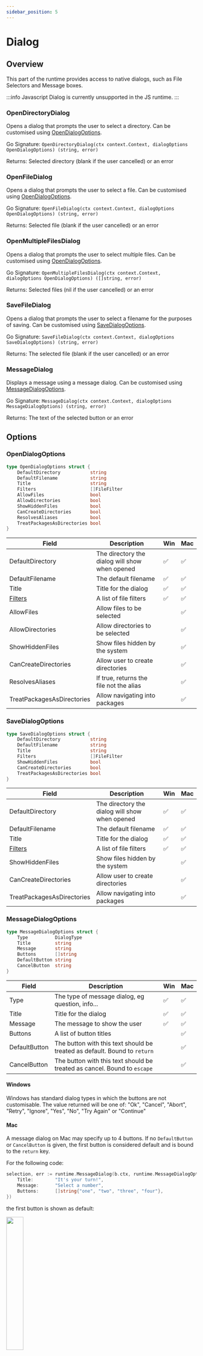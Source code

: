 ```yaml
---
sidebar_position: 5
---
```


# Dialog

## Overview

This part of the runtime provides access to native dialogs, such as File Selectors and Message boxes.

:::info Javascript
  Dialog is currently unsupported in the JS runtime.
:::

### OpenDirectoryDialog

Opens a dialog that prompts the user to select a directory. Can be customised using [OpenDialogOptions](#opendialogoptions).

Go Signature: `OpenDirectoryDialog(ctx context.Context, dialogOptions OpenDialogOptions) (string, error)`

Returns: Selected directory (blank if the user cancelled) or an error


### OpenFileDialog

Opens a dialog that prompts the user to select a file. Can be customised using [OpenDialogOptions](#opendialogoptions).

Go Signature: `OpenFileDialog(ctx context.Context, dialogOptions OpenDialogOptions) (string, error)`

Returns: Selected file (blank if the user cancelled) or an error



### OpenMultipleFilesDialog

Opens a dialog that prompts the user to select multiple files. Can be customised using [OpenDialogOptions](#opendialogoptions).

Go Signature: `OpenMultipleFilesDialog(ctx context.Context, dialogOptions OpenDialogOptions) ([]string, error)`

Returns: Selected files (nil if the user cancelled) or an error



### SaveFileDialog

Opens a dialog that prompts the user to select a filename for the purposes of saving. Can be customised using [SaveDialogOptions](#savedialogoptions).

Go Signature: `SaveFileDialog(ctx context.Context, dialogOptions SaveDialogOptions) (string, error)`

Returns: The selected file (blank if the user cancelled) or an error



### MessageDialog

Displays a message using a message dialog. Can be customised using [MessageDialogOptions](#messagedialogoptions).

Go Signature: `MessageDialog(ctx context.Context, dialogOptions MessageDialogOptions) (string, error)`

Returns: The text of the selected button or an error

## Options

### OpenDialogOptions

```go
type OpenDialogOptions struct {
	DefaultDirectory           string
	DefaultFilename            string
	Title                      string
	Filters                    []FileFilter
	AllowFiles                 bool
	AllowDirectories           bool
	ShowHiddenFiles            bool
	CanCreateDirectories       bool
	ResolvesAliases            bool
	TreatPackagesAsDirectories bool
}
```
| Field                      | Description                                    | Win | Mac |
| -------------------------- | ---------------------------------------------- | --- | --- |
| DefaultDirectory           | The directory the dialog will show when opened | ✅  | ✅  |
| DefaultFilename            | The default filename                           | ✅  | ✅  |
| Title                      | Title for the dialog                           | ✅  | ✅  |
| [Filters](#filefilter)     | A list of file filters                         | ✅  | ✅  |
| AllowFiles                 | Allow files to be selected                     |     | ✅  |
| AllowDirectories           | Allow directories to be selected               |     | ✅  |
| ShowHiddenFiles            | Show files hidden by the system                |     | ✅  |
| CanCreateDirectories       | Allow user to create directories               |     | ✅  |
| ResolvesAliases            | If true, returns the file not the alias        |     | ✅  |
| TreatPackagesAsDirectories | Allow navigating into packages                 |     | ✅  |


### SaveDialogOptions

```go
type SaveDialogOptions struct {
	DefaultDirectory           string
	DefaultFilename            string
	Title                      string
	Filters                    []FileFilter
	ShowHiddenFiles            bool
	CanCreateDirectories       bool
	TreatPackagesAsDirectories bool
}
```

| Field                      | Description                                    | Win | Mac |
| -------------------------- | ---------------------------------------------- | --- | --- |
| DefaultDirectory           | The directory the dialog will show when opened | ✅  | ✅  |
| DefaultFilename            | The default filename                           | ✅  | ✅  |
| Title                      | Title for the dialog                           | ✅  | ✅  |
| [Filters](#filefilter)     | A list of file filters                         | ✅  | ✅  |
| ShowHiddenFiles            | Show files hidden by the system                |     | ✅  |
| CanCreateDirectories       | Allow user to create directories               |     | ✅  |
| TreatPackagesAsDirectories | Allow navigating into packages                 |     | ✅  |

### MessageDialogOptions

```go
type MessageDialogOptions struct {
	Type          DialogType
	Title         string
	Message       string
	Buttons       []string
	DefaultButton string
	CancelButton  string
}
```
| Field         | Description                                                               | Win | Mac |
| ------------- | ------------------------------------------------------------------------- | --- | --- |
| Type          | The type of message dialog, eg question, info...                          | ✅  | ✅  |
| Title         | Title for the dialog                                                      | ✅  | ✅  |
| Message       | The message to show the user                                              | ✅  | ✅  |
| Buttons       | A list of button titles                                                   |     | ✅  |
| DefaultButton | The button with this text should be treated as default. Bound to `return` |     | ✅  |
| CancelButton  | The button with this text should be treated as cancel. Bound to `escape`  |     | ✅  |

#### Windows

Windows has standard dialog types in which the buttons are not customisable.
The value returned will be one of: "Ok", "Cancel", "Abort", "Retry", "Ignore", "Yes", "No", "Try Again" or "Continue"

#### Mac

A message dialog on Mac may specify up to 4 buttons. If no `DefaultButton` or `CancelButton` is given, the first button
is considered default and is bound to the `return` key.

For the following code:
```go
selection, err := runtime.MessageDialog(b.ctx, runtime.MessageDialogOptions{
    Title:        "It's your turn!",
    Message:      "Select a number",
    Buttons:      []string{"one", "two", "three", "four"},
})
```
the first button is shown as default:
<div class="text--center">
    <img src="/img/runtime/dialog_no_defaults.png" width="30%" style={{"box-shadow": "rgb(255 255 255 / 20%) 0px 4px 8px 0px, rgb(104 104 104) 0px 6px 20px 0px"}}/>
</div>
<br/>

And if we specify `DefaultButton` to be "two":
```go
selection, err := runtime.MessageDialog(b.ctx, runtime.MessageDialogOptions{
    Title:         "It's your turn!",
    Message:       "Select a number",
    Buttons:       []string{"one", "two", "three", "four"},
    DefaultButton: "two",
})
```
the second button is shown as default. When `return` is pressed, the value "two" is returned.
<div class="text--center">
    <img src="/img/runtime/dialog_default_button.png" width="30%" style={{"box-shadow": "rgb(255 255 255 / 20%) 0px 4px 8px 0px, rgb(104 104 104) 0px 6px 20px 0px"}}/>
</div>
<br/>

If we now specify `CancelButton` to be "three":
```go
selection, err := runtime.MessageDialog(b.ctx, runtime.MessageDialogOptions{
    Title:         "It's your turn!",
    Message:       "Select a number",
    Buttons:       []string{"one", "two", "three", "four"},
    DefaultButton: "two",
    CancelButton:  "three",
})
```
the button with "three" is shown at the bottom of the dialog. When `escape` is pressed, the value "three" is returned:
<div class="text--center">
    <img src="/img/runtime/dialog_default_cancel.png" width="30%" style={{"box-shadow": "rgb(255 255 255 / 20%) 0px 4px 8px 0px, rgb(104 104 104) 0px 6px 20px 0px"}}/>
</div>
<br/>
<br/>
<br/>


#### DialogType

```go
const (
     	InfoDialog     DialogType = "info"
     	WarningDialog  DialogType = "warning"
     	ErrorDialog    DialogType = "error"
     	QuestionDialog DialogType = "question"
     )
```

### FileFilter

```go
type FileFilter struct {
	DisplayName string // Filter information EG: "Image Files (*.jpg, *.png)"
	Pattern     string // semi-colon separated list of extensions, EG: "*.jpg;*.png"
}
```

#### Windows

Windows allows you to use multiple file filters in dialog boxes. Each FileFilter will show up as a separate entry in the
dialog:

<div class="text--center">
    <img src="/img/runtime/dialog_win_filters.png" width="50%" style={{"box-shadow": "rgb(255 255 255 / 20%) 0px 4px 8px 0px, rgb(104 104 104) 0px 6px 20px 0px"}}/>
</div>
<br/>
<br/>
<br/>

#### Mac

Mac dialogs only have the concept of a single set of patterns to filter files. If multiple FileFilters are provided,
Wails will use all the Patterns defined.

Example:
```go
	selection, err := runtime.OpenFileDialog(b.ctx, runtime.OpenDialogOptions{
		Title: "Select File",
		Filters: []runtime.FileFilter{
			{
				DisplayName: "Images (*.png;*.jpg)",
				Pattern:     "*.png;*.jpg",
			}, {
				DisplayName: "Videos (*.mov;*.mp4)",
				Pattern:     "*.mov;*.mp4",
			},
		},
	})
```
This will result in the Open File dialog using `*.png,*.jpg,*.mov,*.mp4` as a filter.
